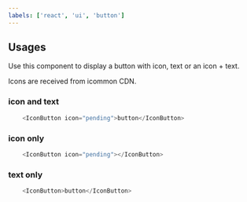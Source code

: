 ```yaml
---
labels: ['react', 'ui', 'button']
---
```



## Usages

Use this component to display a button with icon, text or an icon + text.

Icons are received from icommon CDN.


### icon and text
```ts live
    <IconButton icon="pending">button</IconButton> 
```


### icon only
```ts live
    <IconButton icon="pending"></IconButton> 
```

### text only
```ts live
    <IconButton>button</IconButton> 
```